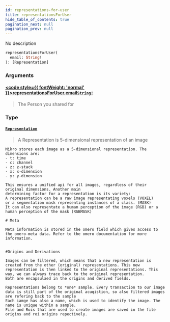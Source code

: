 ```yaml
---
id: representations-for-user
title: representationsForUser
hide_table_of_contents: true
pagination_next: null
pagination_prev: null
---
```








No description

```graphql
representationsForUser(
  email: String!
): [Representation]
```


### Arguments

#### [<code style={{ fontWeight: 'normal' }}>representationsForUser.<b>email</b></code>](#)<Bullet />[`String!`](/docs/schemas/mikro/scalars/string) <Badge class="secondary" text="non-null"/> <Badge class="secondary" text="scalar"/>
> The Person you shared for
> 

### Type

#### [`Representation`](/docs/schemas/mikro/objects/representation) <Badge class="secondary" text="object"/>
> A Representation is 5-dimensional representation of an image

    Mikro stores each image as a 5-dimensional representation. The dimensions are:
    - t: time
    - c: channel
    - z: z-stack
    - x: x-dimension
    - y: y-dimension

    This ensures a unified api for all images, regardless of their original dimensions. Another main
    determining factor for a representation is its variety:
    A representation can be a raw image representating voxels (VOXEL)
    or a segmentation mask representing instances of a class. (MASK)
    It can also representate a human perception of the image (RGB) or a human perception of the mask (RGBMASK)

    # Meta

    Meta information is stored in the omero field which gives access to the omero-meta data. Refer to the omero documentation for more information.


    #Origins and Derivations

    Images can be filtered, which means that a new representation is created from the other (original) representations. This new representation is then linked to the original representations. This way, we can always trace back to the original representation.
    Both are encapsulaed in the origins and derived fields.

    Representations belong to *one* sample. Every transaction to our image data is still part of the original acuqistion, so also filtered images are refering back to the sample
    Each iamge has also a name, which is used to identify the image. The name is unique within a sample.
    File and Rois that are used to create images are saved in the file origins and roi origins repectively.


    
> 





